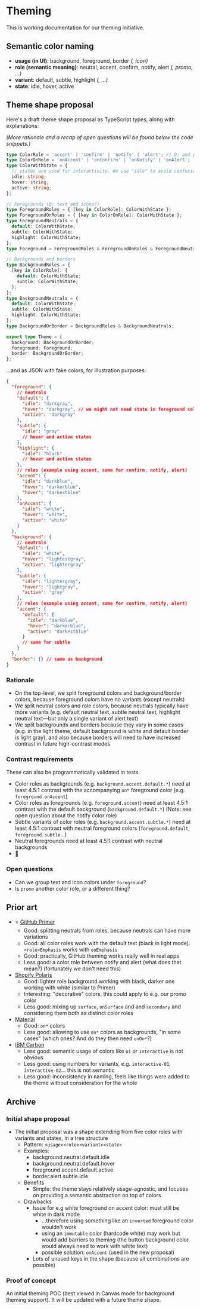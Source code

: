 
# Theming

This is working documentation for our theming initiative.

## Semantic color naming

- **usage (in UI)**: background, foreground, border _(, icon)_
- **role (semantic meaning)**: neutral, accent, confirm, notify, alert _(, promo, ...)_
- **variant**: default, subtle, highlight _(, ...)_
- **state**: idle, hover, active

## Theme shape proposal

Here's a draft theme shape proposal as TypeScript types, along with explanations:

_(More rationale and a recap of open questions will be found below the code snippets.)_

```ts
type ColorRole = 'accent' | 'confirm' | 'notify' | 'alert'; // Q: and promo?
type ColorOnRole = 'onAccent' | 'onConfirm' | 'onNotify' | 'onAlert';
type ColorWithState = {
  // states are used for interactivity. We use "idle" to avoid confusion with "default" variants
  idle: string;
  hover: string;
  active: string;
};

// Foregrounds (Q: text and icons?)
type ForegroundRoles = { [key in ColorRole]: ColorWithState };
type ForegroundOnRoles = { [key in ColorOnRole]: ColorWithState };
type ForegroundNeutrals = {
  default: ColorWithState;
  subtle: ColorWithState;
  highlight: ColorWithState;
};
type Foreground = ForegroundRoles & ForegroundOnRoles & ForegroundNeutrals;

// Backgrounds and borders
type BackgroundRoles = {
  [key in ColorRole]: {
    default: ColorWithState;
    subtle: ColorWithState;
  };
};
type BackgroundNeutrals = {
  default: ColorWithState;
  subtle: ColorWithState;
  highlight: ColorWithState;
};
type BackgroundOrBorder = BackgroundRoles & BackgroundNeutrals;

export type Theme = {
  background: BackgroundOrBorder;
  foreground: Foreground;
  border: BackgroundOrBorder;
};
```

...and as JSON with fake colors, for illustration purposes:

```json
{
  "foreground": {
    // neutrals
    "default": {
      "idle": "darkgray",
      "hover": "darkgray", // we might not need state in foreground colors for all themes
      "active": "darkgray"
    },
    "subtle": {
      "idle": "gray"
      // hover and active states
    },
    "highlight": {
      "idle": "black"
      // hover and active states
    },
    // roles (example using accent, same for confirm, notify, alert)
    "accent": {
      "idle": "darkblue",
      "hover": "darkerblue",
      "hover": "darkestblue"
    },
    "onAccent": {
      "idle": "white",
      "hover": "white",
      "active": "white"
    }
  },
  "background": {
    // neutrals
    "default": {
      "idle": "white",
      "hover": "lightestgray",
      "active": "lightergray"
    },
    "subtle": {
      "idle": "lightergray",
      "hover": "lightgray",
      "active": "gray"
    },
    // roles (example using accent, same for confirm, notify, alert)
    "accent": {
      "default": {
        "idle": "darkblue",
        "hover": "darkerblue",
        "active": "darkestblue"
      }
      // same for subtle
    }
  },
  "border": {} // same as background
}
```

### Rationale

- On the top-level, we split foreground colors and background/border colors, because foreground colors have no variants (except neutrals)
- We split neutral colors and role colors, because neutrals typically have more variants (e.g. default neutral text, subtle neutral text, highlight neutral text—but only a single variant of alert text)
- We split backgrounds and borders because they vary in some cases (e.g. in the light theme, default background is white and default border is light gray), and also because borders will need to have increased contrast in future high-contrast modes

### Contrast requirements

These can also be programmatically validated in tests.

- Color roles as backgrounds (e.g. `background.accent.default.*`) need at least 4.5:1 contrast with the accompanying `on*` foreground color (e.g. `foreground.onAccent`)
- Color roles as foregrounds (e.g. `foreground.accent`) need at least 4.5:1 contrast with the default background (`background.default.*`) (Note: see open question about the notify color role)
- Subtle variants of color roles (e.g. `background.accent.subtle.*`) need at least 4.5:1 contrast with neutral foreground colors (`foreground.default`, `foreground.subtle`...)
- Neutral foregrounds need at least 4.5:1 contrast with neutral backgrounds
- 🚧

### Open questions

- Can we group text and icon colors under `foreground`?
- Is `promo` another color role, or a different thing?

## Prior art

- ⭐️ [GitHub Primer](https://primer.style/design/foundations/color)
  - Good: splitting neutrals from roles, because neutrals can have more variations
  - Good: all color roles work with the default text (black in light mode). `<role>Emphasis` works with `onEmphasis`
  - Good: practically, GitHub theming works really well in real apps
  - Less good: a color role between notify and alert (what does that mean?) (fortunately we don't need this)
- [Shopify Polaris](https://polaris.shopify.com/design/colors)
  - Good: lighter role background working with black, darker one working with white (similar to Primer)
  - Interesting: "decorative" colors, this could apply to e.g. our promo color
  - Less good: mixing up `surface`, `onSurface` and and `secondary` and considering them both as distinct color roles
- [Material](https://material.io/design/material-theming/implementing-your-theme.html#color)
  - Good: `on*` colors
  - Less good: allowing to use `on*` colors as backgrounds, "in some cases" (which ones? And do they then need `onOn*`?)
- [IBM Carbon](https://www.carbondesignsystem.com/guidelines/color/usage/)
  - Less good: semantic usage of colors like `ui` or `interactive` is not obvious
  - Less good: using numbers for variants, e.g. `interactive-01`, `interactive-02`... this is not semantic
  - Less good: inconsistency in naming, feels like things were added to the theme without consideration for the whole

## Archive

### Initial shape proposal

- The initial proposal was a shape extending from five color roles with variants and states, in a tree structure
  - Pattern: `<usage><role><variant><state>`
  - Examples:
    - background.neutral.default.idle
    - background.neutral.default.hover
    - foreground.accent.default.active
    - border.alert.subtle.idle
  - Benefits
    - Simple: the theme stays relatively usage-agnostic, and focuses on providing a semantic abstraction on top of colors
  - Drawbacks
    - Issue for e.g white foreground on accent color: must still be white in dark mode
      - ...therefore using something like an `inverted` foreground color wouldn't work
      - using an `immutable` color (hardcode white) may work but would add barriers to theming (the button background color would always need to work with white text)
      - possible solution: `onAccent` (used in the new proposal)
    - Lots of unused keys in the shape (because all combinations are possible)

### Proof of concept

An initial theming POC (best viewed in Canvas mode for background theming support). It will be updated with a future theme shape.

<Story id="features-theming--base" />
